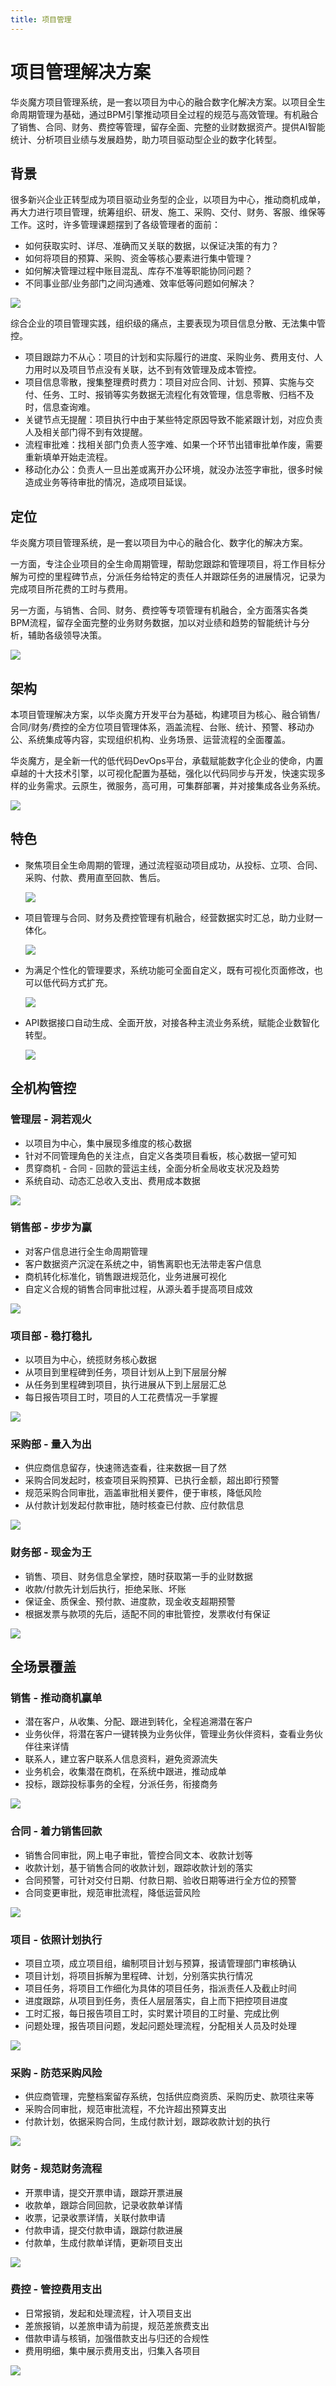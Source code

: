 ```yaml
---
title: 项目管理
---
```


# 项目管理解决方案

华炎魔方项目管理系统，是一套以项目为中心的融合数字化解决方案。以项目全生命周期管理为基础，通过BPM引擎推动项目全过程的规范与高效管理。有机融合了销售、合同、财务、费控等管理，留存全面、完整的业财数据资产。提供AI智能统计、分析项目业绩与发展趋势，助力项目驱动型企业的数字化转型。

## 背景

很多新兴企业正转型成为项目驱动业务型的企业，以项目为中心，推动商机成单，再大力进行项目管理，统筹组织、研发、施工、采购、交付、财务、客服、维保等工作。这时，许多管理课题摆到了各级管理者的面前：

* 如何获取实时、详尽、准确而又关联的数据，以保证决策的有力？
* 如何将项目的预算、采购、资金等核心要素进行集中管理？
* 如何解决管理过程中账目混乱、库存不准等职能协同问题？
* 不同事业部/业务部门之间沟通难、效率低等问题如何解决？

 ![](https://console.steedos.cn/api/files/images/635628896f5764003e50f3f1)

综合企业的项目管理实践，组织级的痛点，主要表现为项目信息分散、无法集中管控。

* 项目跟踪力不从心：项目的计划和实际履行的进度、采购业务、费用支付、人力用时以及项目节点没有关联，达不到有效管理及成本管控。
* 项目信息零散，搜集整理费时费力：项目对应合同、计划、预算、实施与交付、任务、工时、报销等实务数据无流程化有效管理，信息零散、归档不及时，信息查询难。
* 关键节点无提醒：项目执行中由于某些特定原因导致不能紧跟计划，对应负责人及相关部门得不到有效提醒。
* 流程审批难：找相关部门负责人签字难、如果一个环节出错审批单作废，需要重新填单开始走流程。
* 移动化办公：负责人一旦出差或离开办公环境，就没办法签字审批，很多时候造成业务等待审批的情况，造成项目延误。

## 定位

华炎魔方项目管理系统，是一套以项目为中心的融合化、数字化的解决方案。

一方面，专注企业项目的全生命周期管理，帮助您跟踪和管理项目，将工作目标分解为可控的里程碑节点，分派任务给特定的责任人并跟踪任务的进展情况，记录为完成项目所花费的工时与费用。

另一方面，与销售、合同、财务、费控等专项管理有机融合，全方面落实各类BPM流程，留存全面完整的业务财务数据，加以对业绩和趋势的智能统计与分析，辅助各级领导决策。

 ![](https://console.steedos.cn/api/files/images/63562b0b6f5764003e50f3f3)

## 架构

本项目管理解决方案，以华炎魔方开发平台为基础，构建项目为核心、融合销售/合同/财务/费控的全方位项目管理体系，涵盖流程、台账、统计、预警、移动办公、系统集成等内容，实现组织机构、业务场景、运营流程的全面覆盖。

华炎魔方，是全新一代的低代码DevOps平台，承载赋能数字化企业的使命，内置卓越的十大技术引擎，以可视化配置为基础，强化以代码同步与开发，快速实现多样的业务需求。云原生，微服务，高可用，可集群部署，并对接集成各业务系统。

 ![](https://console.steedos.cn/api/files/images/635628346f5764003e50f3f0)

## 特色

* 聚焦项目全生命周期的管理，通过流程驱动项目成功，从投标、立项、合同、采购、付款、费用直至回款、售后。

   ![](https://console.steedos.cn/api/files/images/6368da656f5764003e510366)
* 项目管理与合同、财务及费控管理有机融合，经营数据实时汇总，助力业财一体化。

   ![](https://console.steedos.cn/api/files/images/6368d7626f5764003e510361)
* 为满足个性化的管理要求，系统功能可全面自定义，既有可视化页面修改，也可以低代码方式扩充。

   ![](https://console.steedos.cn/api/files/images/6368d64c6f5764003e51035d)
* API数据接口自动生成、全面开放，对接各种主流业务系统，赋能企业数智化转型。

   ![](https://console.steedos.cn/api/files/images/6368d6006f5764003e51035c)

## 全机构管控

### 管理层 - 洞若观火

* 以项目为中心，集中展现多维度的核心数据
* 针对不同管理角色的关注点，自定义各类项目看板，核心数据一望可知
* 贯穿商机 - 合同 - 回款的营运主线，全面分析全局收支状况及趋势
* 系统自动、动态汇总收入支出、费用成本数据

 ![](https://console.steedos.cn/api/files/images/63564ebd6f5764003e50f422)

### 销售部 - 步步为赢

* 对客户信息进行全生命周期管理
* 客户数据资产沉淀在系统之中，销售离职也无法带走客户信息
* 商机转化标准化，销售跟进规范化，业务进展可视化
* 自定义合规的销售合同审批过程，从源头着手提高项目成效

 ![](https://console.steedos.cn/api/files/images/635651be6f5764003e50f424)

### 项目部 - 稳打稳扎

* 以项目为中心，统揽财务核心数据
* 从项目到里程碑到任务，项目计划从上到下层层分解
* 从任务到里程碑到项目，执行进展从下到上层层汇总
* 每日报告项目工时，项目的人工花费情况一手掌握

 ![](https://console.steedos.cn/api/files/images/63565a346f5764003e50f427)

### 采购部 - 量入为出

* 供应商信息留存，快速筛选查看，往来数据一目了然
* 采购合同发起时，核查项目采购预算、已执行金额，超出即行预警
* 规范采购合同审批，涵盖审批相关要件，便于审核，降低风险
* 从付款计划发起付款审批，随时核查已付款、应付款信息

 ![](https://console.steedos.cn/api/files/images/63565c5e6f5764003e50f42a)

### 财务部 - 现金为王

* 销售、项目、财务信息全掌控，随时获取第一手的业财数据
* 收款/付款先计划后执行，拒绝呆账、坏账
* 保证金、质保金、预付款、进度款，现金收支超期预警
* 根据发票与款项的先后，适配不同的审批管控，发票收付有保证

 ![](https://console.steedos.cn/api/files/images/63565ea76f5764003e50f42b)

## 全场景覆盖

### 销售 - 推动商机赢单

* 潜在客户，从收集、分配、跟进到转化，全程追溯潜在客户
* 业务伙伴，将潜在客户一键转换为业务伙伴，管理业务伙伴资料，查看业务伙伴往来详情
* 联系人，建立客户联系人信息资料，避免资源流失
* 业务机会，收集潜在商机，在系统中跟进，推动成单
* 投标，跟踪投标事务的全程，分派任务，衔接商务

 ![](https://console.steedos.cn/api/files/images/636230506f5764003e50fd59)

### 合同 - 着力销售回款

* 销售合同审批，网上电子审批，管控合同文本、收款计划等
* 收款计划，基于销售合同的收款计划，跟踪收款计划的落实
* 合同预警，可针对交付日期、付款日期、验收日期等进行全方位的预警
* 合同变更审批，规范审批流程，降低运营风险

 ![](https://console.steedos.cn/api/files/images/636230256f5764003e50fd58)

### 项目 - 依照计划执行

* 项目立项，成立项目组，编制项目计划与预算，报请管理部门审核确认
* 项目计划，将项目拆解为里程碑、计划，分别落实执行情况
* 项目任务，将项目工作细化为具体的项目任务，指派责任人及截止时间
* 进度跟踪，从项目到任务，责任人层层落实，自上而下把控项目进度
* 工时汇报，每日报告项目工时，实时累计项目的工时量、完成比例
* 问题处理，报告项目问题，发起问题处理流程，分配相关人员及时处理

 ![](https://console.steedos.cn/api/files/images/636237186f5764003e50fd63)

### 采购 - 防范采购风险

* 供应商管理，完整档案留存系统，包括供应商资质、采购历史、款项往来等
* 采购合同审批，规范审批流程，不允许超出预算支出
* 付款计划，依据采购合同，生成付款计划，跟踪收款计划的执行

 ![](https://console.steedos.cn/api/files/images/6362310a6f5764003e50fd5b)

### 财务 - 规范财务流程

* 开票申请，提交开票申请，跟踪开票进展
* 收款单，跟踪合同回款，记录收款单详情
* 收票，记录收票详情，关联付款申请
* 付款申请，提交付款申请，跟踪付款进展
* 付款单，生成付款单详情，更新项目支出

 ![](https://console.steedos.cn/api/files/images/6362312e6f5764003e50fd5c)

### 费控 - 管控费用支出

* 日常报销，发起和处理流程，计入项目支出
* 差旅报销，以差旅申请为前提，规范差旅费支出
* 借款申请与核销，加强借款支出与归还的合规性
* 费用明细，集中展示费用支出，归集入各项目

 ![](https://console.steedos.cn/api/files/images/636239a26f5764003e50fd64)